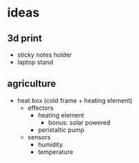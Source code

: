 # ideas

## 3d print
- sticky notes holder
- laptop stand

## agriculture
- heat box (cold frame + heating element)
    - effectors
        - heating element
            - bonus: solar powered
        - peristaltic pump
    - sensors
        - humidity
        - temperature
    